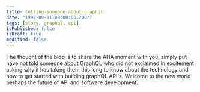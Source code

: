 ```yaml
---
title: telling-someone-about-graphql
date: "1992-09-11T09:00:00.200Z"
tags: [story, graphql, api]
isPublished: false
isDraft: true
modified: false
---
```


The thought of the blog is to share the AHA moment with you, simply put I have
not told someone about GraphQL who did not exclaimed in excitement asking why it
has taking them this long to know about the technology and how to get started
with building graphQL API's. Welcome to the new world perhaps the future of API
and software development.
